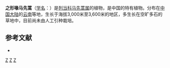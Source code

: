 {{Speciesbox
| genus = Pedicularis
| species = sigmoidea
| authority = Franch. ex Maxim.
}}

'''之形喙马先蒿'''（[[学名|学名]]：{{lang|la|''Pedicularis sigmoidea''}}）是[[列当科|列当科]][[马先蒿属|马先蒿属]]的植物，是中国的特有植物。分布在[[中国大陆|中国大陆]]的[[云南|云南]]等地，生长于海拔3,000米至3,600米的地区，多生长在空旷多石的草地中，目前尚未由人工引种栽培。

== 参考文献 ==
<div class="references-small">
* {{cite web| url =http://www.bioinfo.cn/db05/KmzwSpecies.php?action=view&id=21468| title =之形喙马先蒿| work =《中国高等植物数据库全库》| publisher =中国科学院微生物研究所| author =昆明植物研究所| accessdate =2009-02-25| deadurl =yes| archiveurl =https://web.archive.org/web/20160305073749/http://www.bioinfo.cn/db05/KmzwSpecies.php?action=view&id=21468| archivedate =2016-03-05}}
</div>
{{Taxonbar|from=Q10877860}}

[[Category:马先蒿属|Z]]
[[Category:中国特有植物|Z]]
[[Category:云南植物|Z]]